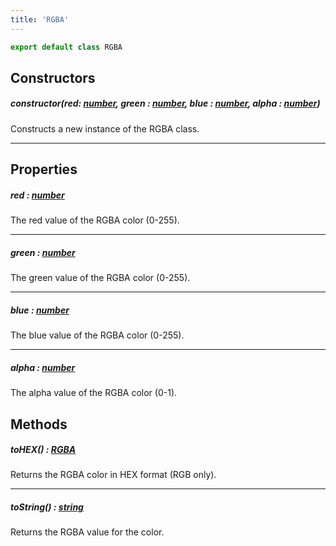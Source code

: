 ```yaml
---
title: 'RGBA'
---
```


```ts
export default class RGBA
```

## Constructors

##### <span class="script-font">constructor(red: [number](https://developer.mozilla.org/en-US/docs/Web/JavaScript/Reference/Global_Objects/Number), green : [number](https://developer.mozilla.org/en-US/docs/Web/JavaScript/Reference/Global_Objects/Number), blue : [number](https://developer.mozilla.org/en-US/docs/Web/JavaScript/Reference/Global_Objects/Number), alpha : [number](https://developer.mozilla.org/en-US/docs/Web/JavaScript/Reference/Global_Objects/Number))</span>
Constructs a new instance of the <span class="script-font bold">RGBA</span> class.

***

## Properties

##### <span class="script-font">red : [number](https://developer.mozilla.org/en-US/docs/Web/JavaScript/Reference/Global_Objects/Number)</span>
The red value of the RGBA color (0-255).

***

##### <span class="script-font">green : [number](https://developer.mozilla.org/en-US/docs/Web/JavaScript/Reference/Global_Objects/Number)</span>
The green value of the RGBA color (0-255).

***

##### <span class="script-font">blue : [number](https://developer.mozilla.org/en-US/docs/Web/JavaScript/Reference/Global_Objects/Number)</span>
The blue value of the RGBA color (0-255).

***

##### <span class="script-font">alpha : [number](https://developer.mozilla.org/en-US/docs/Web/JavaScript/Reference/Global_Objects/Number)</span>
The alpha value of the RGBA color (0-1).

## Methods

##### <span class="script-font">toHEX() : [RGBA](/docs/classes/rgba)</span>

Returns the RGBA color in HEX format (RGB only).

***

##### <span class="script-font">toString() : [string](https://developer.mozilla.org/en-US/docs/Web/JavaScript/Reference/Global_Objects/String)</span>

Returns the RGBA value for the color.